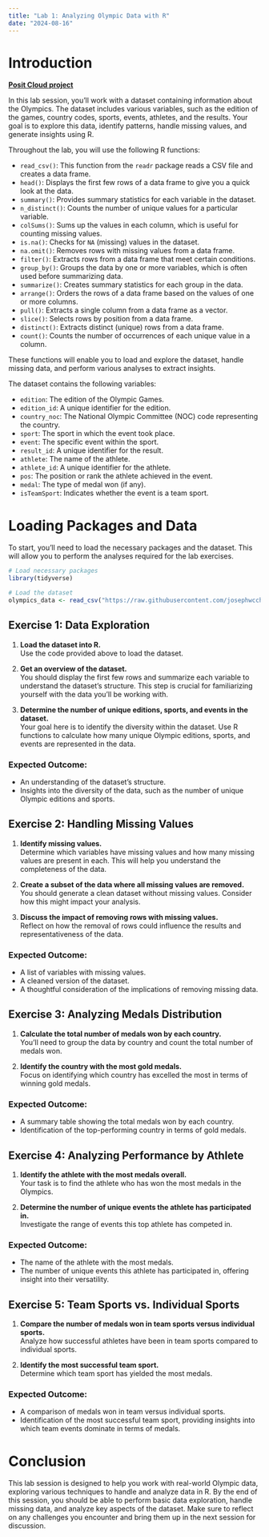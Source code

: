 ```yaml
---
title: "Lab 1: Analyzing Olympic Data with R"
date: "2024-08-16"
---
```


# Introduction

::: {.callout-note}

[**Posit Cloud project**](https://posit.cloud/content/8531422)

:::

In this lab session, you'll work with a dataset containing information about the Olympics. The dataset includes various variables, such as the edition of the games, country codes, sports, events, athletes, and the results. Your goal is to explore this data, identify patterns, handle missing values, and generate insights using R.

Throughout the lab, you will use the following R functions:

- `read_csv()`: This function from the `readr` package reads a CSV file and creates a data frame.
- `head()`: Displays the first few rows of a data frame to give you a quick look at the data.
- `summary()`: Provides summary statistics for each variable in the dataset.
- `n_distinct()`: Counts the number of unique values for a particular variable.
- `colSums()`: Sums up the values in each column, which is useful for counting missing values.
- `is.na()`: Checks for `NA` (missing) values in the dataset.
- `na.omit()`: Removes rows with missing values from a data frame.
- `filter()`: Extracts rows from a data frame that meet certain conditions.
- `group_by()`: Groups the data by one or more variables, which is often used before summarizing data.
- `summarize()`: Creates summary statistics for each group in the data.
- `arrange()`: Orders the rows of a data frame based on the values of one or more columns.
- `pull()`: Extracts a single column from a data frame as a vector.
- `slice()`: Selects rows by position from a data frame.
- `distinct()`: Extracts distinct (unique) rows from a data frame.
- `count()`: Counts the number of occurrences of each unique value in a column.

These functions will enable you to load and explore the dataset, handle missing data, and perform various analyses to extract insights.

The dataset contains the following variables:

- `edition`: The edition of the Olympic Games.
- `edition_id`: A unique identifier for the edition.
- `country_noc`: The National Olympic Committee (NOC) code representing the country.
- `sport`: The sport in which the event took place.
- `event`: The specific event within the sport.
- `result_id`: A unique identifier for the result.
- `athlete`: The name of the athlete.
- `athlete_id`: A unique identifier for the athlete.
- `pos`: The position or rank the athlete achieved in the event.
- `medal`: The type of medal won (if any).
- `isTeamSport`: Indicates whether the event is a team sport.

# Loading Packages and Data

To start, you'll need to load the necessary packages and the dataset. This will allow you to perform the analyses required for the lab exercises.

```r
# Load necessary packages
library(tidyverse)

# Load the dataset
olympics_data <- read_csv("https://raw.githubusercontent.com/josephwccheng/olympedia_web_scraping/main/data/Olympic_Athlete_Event_Results.csv")
```

## Exercise 1: Data Exploration

1. **Load the dataset into R.**  
   Use the code provided above to load the dataset.

2. **Get an overview of the dataset.**  
   You should display the first few rows and summarize each variable to understand the dataset's structure. This step is crucial for familiarizing yourself with the data you'll be working with.

3. **Determine the number of unique editions, sports, and events in the dataset.**  
   Your goal here is to identify the diversity within the dataset. Use R functions to calculate how many unique Olympic editions, sports, and events are represented in the data.

### Expected Outcome:
- An understanding of the dataset’s structure.
- Insights into the diversity of the data, such as the number of unique Olympic editions and sports.

## Exercise 2: Handling Missing Values

1. **Identify missing values.**  
   Determine which variables have missing values and how many missing values are present in each. This will help you understand the completeness of the data.

2. **Create a subset of the data where all missing values are removed.**  
   You should generate a clean dataset without missing values. Consider how this might impact your analysis.

3. **Discuss the impact of removing rows with missing values.**  
   Reflect on how the removal of rows could influence the results and representativeness of the data.

### Expected Outcome:
- A list of variables with missing values.
- A cleaned version of the dataset.
- A thoughtful consideration of the implications of removing missing data.

## Exercise 3: Analyzing Medals Distribution

1. **Calculate the total number of medals won by each country.**  
   You’ll need to group the data by country and count the total number of medals won.

2. **Identify the country with the most gold medals.**  
   Focus on identifying which country has excelled the most in terms of winning gold medals.

### Expected Outcome:
- A summary table showing the total medals won by each country.
- Identification of the top-performing country in terms of gold medals.

## Exercise 4: Analyzing Performance by Athlete

1. **Identify the athlete with the most medals overall.**  
   Your task is to find the athlete who has won the most medals in the Olympics.

2. **Determine the number of unique events the athlete has participated in.**  
   Investigate the range of events this top athlete has competed in.

### Expected Outcome:
- The name of the athlete with the most medals.
- The number of unique events this athlete has participated in, offering insight into their versatility.

## Exercise 5: Team Sports vs. Individual Sports

1. **Compare the number of medals won in team sports versus individual sports.**  
   Analyze how successful athletes have been in team sports compared to individual sports.

2. **Identify the most successful team sport.**  
   Determine which team sport has yielded the most medals.

### Expected Outcome:
- A comparison of medals won in team versus individual sports.
- Identification of the most successful team sport, providing insights into which team events dominate in terms of medals.

# Conclusion

This lab session is designed to help you work with real-world Olympic data, exploring various techniques to handle and analyze data in R. By the end of this session, you should be able to perform basic data exploration, handle missing data, and analyze key aspects of the dataset. Make sure to reflect on any challenges you encounter and bring them up in the next session for discussion.